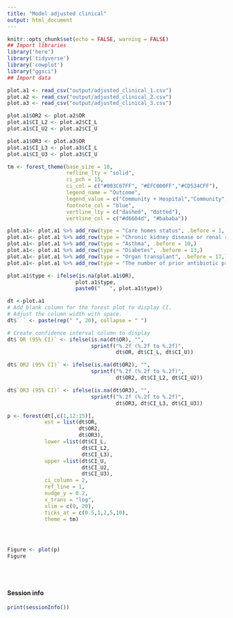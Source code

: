 ```yaml
---
title: "Model adjusted clinical"
output: html_document
---
```


```r
knitr::opts_chunk$set(echo = FALSE, warning = FALSE)
## Import libraries
library('here')
library('tidyverse')
library('cowplot')
library("ggsci")
## Import data

plot.a1 <- read_csv("output/adjusted_clinical_1.csv")
plot.a2 <- read_csv("output/adjusted_clinical_2.csv")
plot.a3 <- read_csv("output/adjusted_clinical_3.csv")

plot.a1$OR2 <- plot.a2$OR
plot.a1$CI_L2 <- plot.a2$CI_L
plot.a1$CI_U2 <- plot.a2$CI_U

plot.a1$OR3 <- plot.a3$OR
plot.a1$CI_L3 <- plot.a3$CI_L
plot.a1$CI_U3 <- plot.a3$CI_U

tm <- forest_theme(base_size = 10,
                   refline_lty = "solid",
                   ci_pch = 15,
                   ci_col = c("#003C67FF", "#EFC000FF","#CD534CFF"),
                   legend_name = "Outcome",
                   legend_value = c("Community + Hospital","Community","Hospital"),
                   footnote_col = "blue",
                   vertline_lty = c("dashed", "dotted"),
                   vertline_col = c("#d6604d", "#bababa"))

plot.a1<- plot.a1 %>% add_row(type = "Care homes status", .before = 1, )
plot.a1<- plot.a1 %>% add_row(type = "Chronic kidney disease or renal replacement therapy", .before = 3,)
plot.a1<- plot.a1 %>% add_row(type = "Asthma", .before = 10,)
plot.a1<- plot.a1 %>% add_row(type = "Diabetes", .before = 13,)
plot.a1<- plot.a1 %>% add_row(type = "Organ transplant", .before = 17,)
plot.a1<- plot.a1 %>% add_row(type = "The number of prior antibiotic prescriptions", .before = 35,)

plot.a1$type <- ifelse(is.na(plot.a1$OR), 
                      plot.a1$type,
                      paste0("   ", plot.a1$type))

dt <-plot.a1
# Add blank column for the forest plot to display CI.
# Adjust the column width with space. 
dt$` ` <- paste(rep(" ", 20), collapse = " ")

# Create confidence interval column to display
dt$`OR (95% CI)` <- ifelse(is.na(dt$OR), "",
                           sprintf("%.2f (%.2f to %.2f)",
                                   dt$OR, dt$CI_L, dt$CI_U))

dt$`OR2 (95% CI)` <- ifelse(is.na(dt$OR2), "",
                           sprintf("%.2f (%.2f to %.2f)",
                                   dt$OR2, dt$CI_L2, dt$CI_U2))

dt$`OR3 (95% CI)` <- ifelse(is.na(dt$OR3), "",
                           sprintf("%.2f (%.2f to %.2f)",
                                   dt$OR3, dt$CI_L3, dt$CI_U3))

p <- forest(dt[,c(1,12:15)],  
            est = list(dt$OR,
                       dt$OR2,
                       dt$OR3),
            lower =list(dt$CI_L, 
                        dt$CI_L2,
                        dt$CI_L3),
            upper =list(dt$CI_U,
                        dt$CI_U2,
                        dt$CI_U3),
            ci_column = 2,
            ref_line = 1,
            nudge_y = 0.2,
            x_trans = "log",
            xlim = c(0, 20),
            ticks_at = c(0.5,1,2,5,10),
            theme = tm)




Figure <- plot(p)
Figure
```
<br/><br/>


#### Session info
```r
print(sessionInfo())
```

